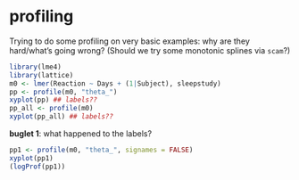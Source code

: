 # profiling

Trying to do some profiling on very basic examples: why are they hard/what's going wrong?  (Should we try some monotonic splines via `scam`?)

```r
library(lme4)
library(lattice)
m0 <- lmer(Reaction ~ Days + (1|Subject), sleepstudy)
pp <- profile(m0, "theta_")
xyplot(pp) ## labels??
pp_all <- profile(m0)
xyplot(pp_all) ## labels??
```

**buglet 1**: what happened to the labels?

```r
pp1 <- profile(m0, "theta_", signames = FALSE)
xyplot(pp1)
(logProf(pp1))
```
